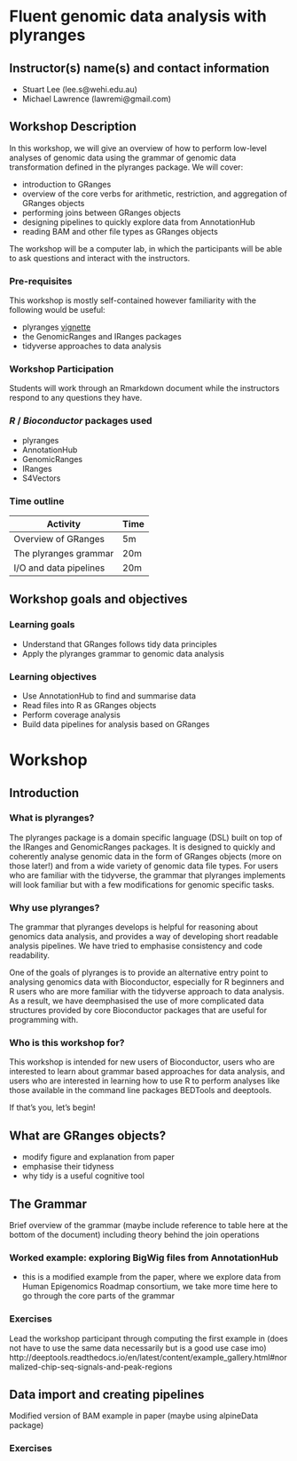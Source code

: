# Fluent genomic data analysis with plyranges

## Instructor(s) name(s) and contact information

* Stuart Lee (lee.s@wehi.edu.au)
* Michael Lawrence (lawremi@gmail.com)

## Workshop Description

In this workshop, we will give an overview of how to perform low-level
analyses of genomic data using the  grammar of genomic data transformation
defined in the plyranges package. We will cover:

- introduction to GRanges
- overview of the core verbs for arithmetic, restriction, and aggregation of GRanges objects
- performing joins between GRanges objects
- designing pipelines to quickly explore data from AnnotationHub
- reading BAM and other file types as GRanges objects

The workshop will be a computer lab, in which the participants will be able to 
ask questions and interact with the instructors.

### Pre-requisites

This workshop is mostly self-contained however familiarity with the following would be useful:

- plyranges [vignette](https://sa-lee.github.io/plyranges/articles/an-introduction.html)
- the GenomicRanges and IRanges packages
- tidyverse approaches to data analysis

 
### Workshop Participation

Students will work through an Rmarkdown document while the instructors respond to any questions they have.

### _R_ / _Bioconductor_ packages used

- plyranges
- AnnotationHub
- GenomicRanges
- IRanges
- S4Vectors

### Time outline


| Activity                     | Time |
|------------------------------|------|
| Overview of GRanges          | 5m   |
| The plyranges grammar        | 20m  |
| I/O and data pipelines       | 20m  |

## Workshop goals and objectives

### Learning goals

* Understand that GRanges follows tidy data principles
* Apply the plyranges grammar to genomic data analysis

### Learning objectives

* Use AnnotationHub to find and summarise data
* Read files into R as GRanges objects
* Perform coverage analysis 
* Build data pipelines for analysis based on GRanges

# Workshop

## Introduction 

### What is plyranges?

The plyranges package is a domain specific language (DSL) built on top of the 
IRanges and GenomicRanges packages. It is designed to quickly and coherently 
analyse genomic data in the form of GRanges objects (more on those later!) and 
from a wide variety of genomic data file types. For users who are familiar with 
the tidyverse, the grammar that plyranges implements will look familiar but with
a few modifications for genomic specific tasks.

### Why use plyranges?

The grammar that plyranges develops is helpful for reasoning
about genomics data analysis, and provides a way of developing 
short readable analysis pipelines. We have tried to emphasise consistency 
and code readability.

One of the goals of plyranges is to provide an alternative entry point 
to analysing genomics data with Bioconductor, especially for R beginners and 
R users who are more familiar with the tidyverse approach to data analysis. 
As a result, we have deemphasised the use of more complicated data structures 
provided by core Bioconductor packages that are useful for programming with.

### Who is this workshop for?

This workshop is intended for new users of Bioconductor, users who are
interested to learn about grammar based approaches for data analysis,
and users who are interested in learning how to use R to perform analyses
like those available in the command line packages BEDTools and deeptools.

If that's you, let's begin!

## What are GRanges objects?


- modify figure and explanation from paper
- emphasise their tidyness
- why tidy is a useful cognitive tool

## The Grammar

Brief overview of the grammar (maybe include reference to table here at the bottom
of the document) including theory behind the join operations

### Worked example: exploring BigWig files from AnnotationHub

- this is a modified example from the paper, where we explore data from Human Epigenomics
Roadmap consortium, we take more time here to go through the core parts of the grammar

### Exercises 

Lead the workshop participant through computing the first example in 
(does not have to use the same data necessarily but is a good use case imo)
http://deeptools.readthedocs.io/en/latest/content/example_gallery.html#normalized-chip-seq-signals-and-peak-regions


## Data import and creating pipelines

Modified version of BAM example in paper (maybe using alpineData package)


### Exercises

